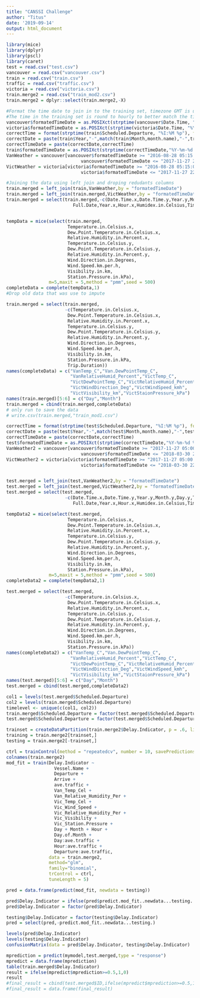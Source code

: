 ```yaml
---
title: "CANSSI Challenge"
author: "Titus"
date: '2019-09-14'
output: html_document
---
```


```r
library(mice)
library(dplyr)
library(pscl)
library(caret)
test = read.csv("test.csv")
vancouver = read.csv("vancouver.csv")
train = read.csv("train.csv")
traffic = read.csv("traffic.csv")
victoria = read.csv("victoria.csv")
train.merge2 = read.csv("train_mod2.csv")
train.merge2 = dplyr::select(train.merge2,-X)
```

```r
#Format the time date to join in to the training set, timezone GMT is used to avoid converstion error in PDT
#The time in the training set is round to hourly to better match the time in the weather data set
vancouver$formatedTimeDate = as.POSIXct(strptime(vancouver$Date.Time, "%Y-%m-%d %H:%M:%S"),tz = "GMT")
victoria$formatedTimeDate = as.POSIXct(strptime(victoria$Date.Time, "%Y-%m-%d %H:%M:%S"),tz = "GMT")
correctTime = format(strptime(train$Scheduled.Departure, "%I:%M %p"), format="%H:00:00")
correctDate = paste(train$Year,"-",match(train$Month,month.name),"-",train$Day.of.Month,sep = "")
correctTimeDate = paste(correctDate,correctTime)
train$formatedTimeDate = as.POSIXct(strptime(correctTimeDate,"%Y-%m-%d %H:%M:%S"),tz = "GMT")
VanWeather = vancouver[vancouver$formatedTimeDate >= "2016-08-28 05:15:00" &
                            vancouver$formatedTimeDate <= "2017-11-27 22:45:00",]
VictWeather = victoria[victoria$formatedTimeDate >= "2016-08-28 05:15:00" &
                            victoria$formatedTimeDate <= "2017-11-27 22:45:00",]
```

```r
#Joining the data using left join and droping redudants columns
train.merged = left_join(train,VanWeather,by = "formatedTimeDate")
train.merged = left_join(train.merged,VictWeather,by = "formatedTimeDate")
train.merged = select(train.merged,-c(Date.Time.x,Date.Time.y,Year.y,Month.y,Day.y,Time.x,Weather,
                         Full.Date,Year.x,Hour.x,Humidex.in.Celsius,Time.y,Year,Month,Day,Hour.y))


tempData = mice(select(train.merged,
                       Temperature.in.Celsius.x,
                       Dew.Point.Temperature.in.Celsius.x,
                       Relative.Humidity.in.Percent.x,
                       Temperature.in.Celsius.y,
                       Dew.Point.Temperature.in.Celsius.y,
                       Relative.Humidity.in.Percent.y,
                       Wind.Direction.in.Degrees,
                       Wind.Speed.km.per.h,
                       Visibility.in.km,
                       Station.Pressure.in.kPa),
                m=5,maxit = 5,method = "pmm",seed = 500)
completeData = complete(tempData,1)
#Drop old data that was use to impute

train.merged = select(train.merged,
                      -c(Temperature.in.Celsius.x,
                       Dew.Point.Temperature.in.Celsius.x,
                       Relative.Humidity.in.Percent.x,
                       Temperature.in.Celsius.y,
                       Dew.Point.Temperature.in.Celsius.y,
                       Relative.Humidity.in.Percent.y,
                       Wind.Direction.in.Degrees,
                       Wind.Speed.km.per.h,
                       Visibility.in.km,
                       Station.Pressure.in.kPa,
                       Trip.Duration))
names(completeData) = c("VanTemp_C","Van.DewPointTemp_C",
                        "VanRelativeHumid_Percent","VictTemp_C",
                        "VictDewPointTemp_C","VictRelativeHumid_Percent",
                        "VictWindDirection_Deg","VictWindSpeed_kmh",
                        "VictVisibility_km","VictStaionPressure_kPa")
names(train.merged)[5:6] = c("Day","Month")
train.merged = cbind(train.merged,completeData)
# only run to save the data
# write.csv(train.merged,"train_mod1.csv")
```


```r
correctTime = format(strptime(test$Scheduled.Departure, "%I:%M %p"), format="%H:00:00")
correctDate = paste(test$Year,"-",match(test$Month,month.name),"-",test$Day.of.Month,sep = "")
correctTimeDate = paste(correctDate,correctTime)
test$formatedTimeDate = as.POSIXct(strptime(correctTimeDate,"%Y-%m-%d %H:%M:%S"),tz = "GMT")
VanWeather2 = vancouver[vancouver$formatedTimeDate >= "2017-11-27 05:00:00" &
                            vancouver$formatedTimeDate <= "2018-03-30 22:00:00",]
VictWeather2 = victoria[victoria$formatedTimeDate >= "2017-11-27 05:00:00" &
                            victoria$formatedTimeDate <= "2018-03-30 22:00:00",]


test.merged = left_join(test,VanWeather2,by = "formatedTimeDate")
test.merged = left_join(test.merged,VictWeather2,by = "formatedTimeDate")
test.merged = select(test.merged,
                      -c(Date.Time.x,Date.Time.y,Year.y,Month.y,Day.y,Time.x,Weather,
                         Full.Date,Year.x,Hour.x,Humidex.in.Celsius,Time.y,Year,Month,Day,Hour.y))

tempData2 = mice(select(test.merged,
                       Temperature.in.Celsius.x,
                       Dew.Point.Temperature.in.Celsius.x,
                       Relative.Humidity.in.Percent.x,
                       Temperature.in.Celsius.y,
                       Dew.Point.Temperature.in.Celsius.y,
                       Relative.Humidity.in.Percent.y,
                       Wind.Direction.in.Degrees,
                       Wind.Speed.km.per.h,
                       Visibility.in.km,
                       Station.Pressure.in.kPa),
                m=5,maxit = 5,method = "pmm",seed = 500)
completeData2 = complete(tempData2,1)

test.merged = select(test.merged,
                      -c(Temperature.in.Celsius.x,
                       Dew.Point.Temperature.in.Celsius.x,
                       Relative.Humidity.in.Percent.x,
                       Temperature.in.Celsius.y,
                       Dew.Point.Temperature.in.Celsius.y,
                       Relative.Humidity.in.Percent.y,
                       Wind.Direction.in.Degrees,
                       Wind.Speed.km.per.h,
                       Visibility.in.km,
                       Station.Pressure.in.kPa))
names(completeData2) = c("VanTemp_C","Van.DewPointTemp_C",
                        "VanRelativeHumid_Percent","VictTemp_C",
                        "VictDewPointTemp_C","VictRelativeHumid_Percent",
                        "VictWindDirection_Deg","VictWindSpeed_kmh",
                        "VictVisibility_km","VictStaionPressure_kPa")
names(test.merged)[5:6] = c("Day","Month")
test.merged = cbind(test.merged,completeData2)

col1 = levels(test.merged$Scheduled.Departure)
col2 = levels(train.merged$Scheduled.Departure)
timelevel <- unique(c(col1, col2))
train.merged$Scheduled.Departure = factor(test.merged$Scheduled.Departure,levels = timelevel)
test.merged$Scheduled.Departure = factor(test.merged$Scheduled.Departure,levels = timelevel)
```


```r
trainset = createDataPartition(train.merge2$Delay.Indicator, p = .6, list = FALSE)
training = train.merge2[trainset,]
testing = train.merge2[-trainset,]

ctrl = trainControl(method = "repeatedcv", number = 10, savePredictions = TRUE)
colnames(train.merge2)
mod_fit = train(Delay.Indicator ~
                  Vessel.Name + 
                  Departure +
                  Arrive + 
                  ave.traffic +
                  Van_Temp_Cel +
                  Van_Relative_Humidity_Per +
                  Vic_Temp_Cel +
                  Vic_Wind_Speed +
                  Vic_Relative_Humidity_Per +
                  Vic_Visibility +
                  Vic_Station.Pressure +
                  Day + Month + Hour +
                  Day.of.Month +
                  Day:ave.traffic +
                  Hour:ave.traffic +
                  Departure:ave.traffic,
                data = train.merge2,
                method="glm",
                family="binomial",
                trControl = ctrl,
                tuneLength = 5)

pred = data.frame(predict(mod_fit, newdata = testing))

pred$Delay.Indicator = ifelse(pred$predict.mod_fit..newdata...testing. >= 0.5,1,0)
pred$Delay.Indicator = factor(pred$Delay.Indicator)

testing$Delay.Indicator = factor(testing$Delay.Indicator)
pred = select(pred,-predict.mod_fit..newdata...testing.)

levels(pred$Delay.Indicator)
levels(testing$Delay.Indicator)
confusionMatrix(data = pred$Delay.Indicator, testing$Delay.Indicator)


```

```r
mprediction = predict(mymodel,test.merged,type = "response")
mpredict = data.frame(mprediction)
table(train.merged$Delay.Indicator)
result = ifelse(mpredict$mprediction>=0.5,1,0)
result
#final_result = cbind(test.merged$ID,ifelse(mpredict$mprediction>=0.5,1,0))
#final_result = data.frame(final_result)
```

